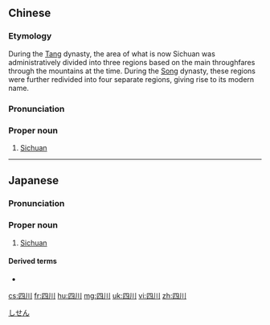 ==Chinese==
{{zh-forms|lit=four mountain passes}}

===Etymology===
During the [[Tang]] dynasty, the area of what is now Sichuan was administratively divided into three regions based on the main throughfares through the mountains {{zh-l|川道|mountain pass (often near a river)}} at the time. During the [[Song]] dynasty, these regions were further redivided into four separate regions, giving rise to its modern name.

===Pronunciation===
{{zh-pron
|m=Sìchuān
|m-s=Si4cuan1
|c=sei3 cyun1
|h=pfs=Si-chhôn
|md=Sé-chiŏng
|mn=qz:Sìr-chhoan/tw,xm,zz:Sù-chhoan
|cat=pn
}}

===Proper noun===
{{zh-proper noun}}

# [[Sichuan]]

{{zh-cat|Provinces of China}}

----

==Japanese==
{{wikipedia|lang=ja}}
{{ja-kanjitab|し|せん|yomi=o}}

===Pronunciation===
{{ja-pron|しせん|y=o}}

===Proper noun===
{{ja-pos|proper|しせん}}

# [[Sichuan]]

====Derived terms====
* {{ja-r|四川語|^しせんご}}

[[Category:ja:Provinces of China|しせん]]

[[cs:四川]]
[[fr:四川]]
[[hu:四川]]
[[mg:四川]]
[[uk:四川]]
[[vi:四川]]
[[zh:四川]]